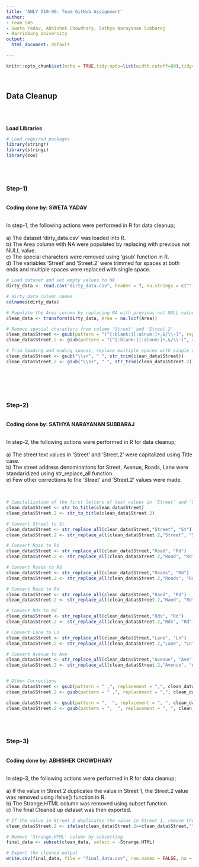 ```yaml
---
title: 'ANLY 510-90: Team GitHub Assignment'
author:
- Team SAS
- Sweta Yadav, Abhishek Chowdhary, Sathya Narayanan Subbaraj
- Harrisburg University
output:
  html_document: default

---
```


```r
knitr::opts_chunk$set(echo = TRUE,tidy.opts=list(width.cutoff=80),tidy=TRUE, warning = FALSE)

```
<br>

## Data Cleanup
<br>
<br>

**Load Libraries **

```r

# Load required packages
library(stringr)
library(stringi)
library(zoo)

```
<br>
<br>


### Step-1)
<br>
**Coding done by: SWETA YADAV **
<br>
<br>

In step-1, the following actions were performed in R for data cleanup;
<br>
<br>
a) The dataset 'dirty_data.csv' was loaded into R.
<br>
b) The Area column with NA were populated by replacing with previous not NULL value.
<br>
c) The special characters were removed using 'gsub' function in R.
<br>
d) The variables 'Street' and 'Street.2' were trimmed for spaces at both ends and multiple spaces were replaced with single space.
<br>

```r

# Load dataset and set empty values to NA
dirty_data <- read.csv("dirty_data.csv", header = T, na.strings = c("","NA"))

# dirty_data column names
colnames(dirty_data)

# Populate the Area column by replacing NA with previous not NULL value
clean_data <- transform(dirty_data, Area = na.locf(Area))

# Remove special characters from column 'Street' and 'Street.2'
clean_data$Street <- gsub(pattern = "[^[:blank:][:alnum:]+,&/\\-]", replacement = " ", clean_data$Street)
clean_data$Street.2 <- gsub(pattern = "[^[:blank:][:alnum:]+,&/\\-]", replacement = " ", clean_data$Street.2)

# Trim leading and ending spaces, replace multiple spaces with single space
clean_data$Street <- gsub("\\s+", " ", str_trim(clean_data$Street))
clean_data$Street.2 <- gsub("\\s+", " ", str_trim(clean_data$Street.2))




```
<br>
<br>


### Step-2)
<br>
**Coding done by: SATHYA NARAYANAN SUBBARAJ **
<br>
<br>

In step-2, the following actions were performed in R for data cleanup;
<br>
<br>
a) The street text values in 'Street' and 'Street.2' were capitalized using Title case.
<br>
b) The street address denominations for Street, Avenue, Roads, Lane were standaridized using str_replace_all function.
<br>
e) Few other corrections to the 'Street' and 'Street.2' values were made.

<br>
```r

# Capitalization of the first letters of text values in 'Street' and 'Street.2'
clean_data$Street <- str_to_title(clean_data$Street)
clean_data$Street.2 <- str_to_title(clean_data$Street.2)

# Convert Street to St
clean_data$Street <- str_replace_all(clean_data$Street,"Street", "St")
clean_data$Street.2 <- str_replace_all(clean_data$Street.2,"Street", "St")

# Convert Road to Rd
clean_data$Street <- str_replace_all(clean_data$Street,"Road", "Rd")
clean_data$Street.2 <- str_replace_all(clean_data$Street.2,"Road", "Rd")

# Convert Roads to Rd
clean_data$Street <- str_replace_all(clean_data$Street,"Roads", "Rd")
clean_data$Street.2 <- str_replace_all(clean_data$Street.2,"Roads", "Rd")

# Convert Raod to Rd
clean_data$Street <- str_replace_all(clean_data$Street,"Raod", "Rd")
clean_data$Street.2 <- str_replace_all(clean_data$Street.2,"Raod", "Rd")

# Convert Rds to Rd
clean_data$Street <- str_replace_all(clean_data$Street,"Rds", "Rd")
clean_data$Street.2 <- str_replace_all(clean_data$Street.2,"Rds", "Rd")

# Convert Lane to Ln
clean_data$Street <- str_replace_all(clean_data$Street,"Lane", "Ln")
clean_data$Street.2 <- str_replace_all(clean_data$Street.2,"Lane", "Ln")

# Convert Avenue to Ave
clean_data$Street <- str_replace_all(clean_data$Street,"Avenue", "Ave")
clean_data$Street.2 <- str_replace_all(clean_data$Street.2,"Avenue", "Ave")


# Other Corrections
clean_data$Street <- gsub(pattern = " ,", replacement = ",", clean_data$Street)
clean_data$Street.2 <- gsub(pattern = " ,", replacement = ",", clean_data$Street.2)

clean_data$Street <- gsub(pattern = ",  ", replacement = ", ", clean_data$Street)
clean_data$Street.2 <- gsub(pattern = ",  ", replacement = ", ", clean_data$Street.2)

```
<br>
<br>

### Step-3)
<br>
**Coding done by: ABHISHEK CHOWDHARY **
<br>
<br>

In step-3, the following actions were performed in R for data cleanup;
<br>
<br>
a) If the value in Street 2 duplicates the value in Street 1, the Street.2 value was removed using ifelse() function in R.
<br>
b) The Strange.HTML column was removed using subset function.
<br>
c) The final Cleaned up dataset was then exported.
<br>

```r

# If the value in Street 2 duplicates the value in Street 1, remove the value in Street 2
clean_data$Street.2 <- ifelse(clean_data$Street.2==clean_data$Street,"",clean_data$Street.2)

# Remove 'Strange.HTML' column by subsetting
final_data <- subset(clean_data, select = -Strange.HTML)

# Export the cleaned output
write.csv(final_data, file = "final_data.csv", row.names = FALSE, na = "")

```
<br>
<br>

